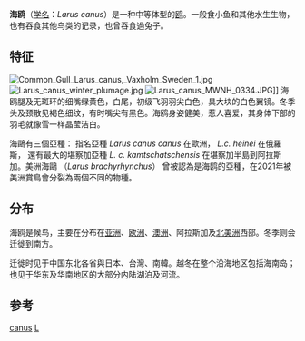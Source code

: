 {{Otheruses|鸥|subject=海鷗，常作为许多鸥的俗称|other=泛指的鸥科鸟类}}
{{Otheruses|other=北韓提供的一個热带风暴的命名|颱風海鷗}}
{{Expand language|1=en|time=2021-03-25T10:05:22+00:00}}
{{Speciesbox 
| genus = Larus

| species = canus
| image = File:Larus_canus_Common_Gull_in_Norway.jpg
| image_caption = 成鳥. [[挪威|挪威]].
| status = LC
| status_system = IUCN3.1
| status_ref = <ref name=iucn>{{IUCN2006|assessors=BirdLife International|year=2004|id=49215|title=Larus canus|downloaded=2006-5-11}}</ref>
| authority = [[卡尔·林奈|Linnaeus]], 1758 
}}

'''海鸥'''（[[学名|学名]]：''Larus canus''）是一种中等体型的[[鸥|鸥]]。一般食小鱼和其他水生生物，也有吞食其他鸟类的记录，也曾吞食過兔子。

== 特征 ==
[[File:Common_Gull_Larus_canus,_Vaxholm_Sweden_1.jpg|thumb]]
[[File:Larus_canus_winter_plumage.jpg|thumb]]
[[File:Larus_canus_MWNH_0334.JPG|thumb]]]]
海鸥腿及无斑环的细嘴绿黄色，白尾，初级飞羽羽尖白色，具大块的白色翼镜。冬季头及颈散见褐色细纹，有时嘴尖有黑色。海鸥身姿健美，惹人喜爱，其身体下部的羽毛就像雪一样晶莹洁白。


海鷗有三個亞種： 指名亞種 ''Larus canus canus'' 在歐洲， ''L.c. heinei'' 在俄羅斯， 還有最大的堪察加亞種 ''L. c. kamtschatschensis'' 在堪察加半島到阿拉斯加。美洲海鷗 （''Larus brachyrhynchus''） 曾被認為是海鸥的亞種，在2021年被美洲賞鳥會分裂為兩個不同的物種。 

== 分布 ==
海鸥是候鸟，主要在分布在[[亚洲|亚洲]]、[[欧洲|欧洲]]、[[澳洲|澳洲]]、阿拉斯加及[[北美洲|北美洲]]西部。冬季则会迁徙到南方。

迁徙时见于中国东北各省與日本、台灣、南韓。越冬在整个沿海地区包括海南岛；也见于华东及华南地区的大部分内陆湖泊及河流。

{{Commons+cat|Larus_canus|海鸥|Larus_canus}}
{{Wikispecies|Larus_canus}}

== 参考 ==
{{reflist}}

{{Authority control}}
{{Taxonbar|from=Q26427}}

[[Category:鸥属|canus]]
[[Category:1758年描述的鳥類|L]]